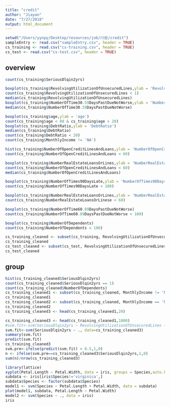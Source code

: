 ```yaml
---
title: "credit"
author: "Jiayan"
date: "7/27/2018"
output: html_document
---
```


```r
setwd("/Users/yynpy/Desktop/resources/job/川谷/credit")
sampleEntry <- read.csv("sampleEntry.csv", header = TRUE)
cs_training <- read.csv("cs-training.csv", header = TRUE)
cs_test <- read.csv("cs-test.csv", header = TRUE)
```

## overview
```r
count(cs_training$SeriousDlqin2yrs)
```
```r
boxplot(cs_training$RevolvingUtilizationOfUnsecuredLines,ylab = 'RevolvingUtilizationOfUnsecuredLines')
count(cs_training$RevolvingUtilizationOfUnsecuredLines < 1)
median(cs_training$RevolvingUtilizationOfUnsecuredLines)
boxplot(cs_training$NumberOfTime30.59DaysPastDueNotWorse,ylab = 'NumberOfTime30-59DaysPastDueNotWorse')
median(cs_training$NumberOfTime30.59DaysPastDueNotWorse)

boxplot(cs_training$age,ylab = 'age')
count(cs_training$age < 80 & cs_training$age > 20)
boxplot(cs_training$DebtRatio,ylab = 'DebtRatio')
median(cs_training$DebtRatio)
count(cs_training$DebtRatio < 20)
count(cs_training$MonthlyIncome != 'NA')
```
```r
hist(cs_training$NumberOfOpenCreditLinesAndLoans,ylab = 'NumberOfOpenCreditLinesAndLoans')
count(cs_training$NumberOfOpenCreditLinesAndLoans < 60)

boxplot(cs_training$NumberRealEstateLoansOrLines,ylab = 'NumberRealEstateLoansOrLines')
count(cs_training$NumberOfOpenCreditLinesAndLoans < 60)
median(cs_training$NumberOfOpenCreditLinesAndLoans)

boxplot(cs_training$NumberOfTimes90DaysLate,ylab = 'NumberOfTimes90DaysLate')
count(cs_training$NumberOfTimes90DaysLate < 100)

boxplot(cs_training$NumberRealEstateLoansOrLines,ylab = 'NumberRealEstateLoansOrLines')
count(cs_training$NumberRealEstateLoansOrLinese < 60)

boxplot(cs_training$NumberOfTime60.89DaysPastDueNotWorse)
count(cs_training$NumberOfTime60.89DaysPastDueNotWorse < 100)

boxplot(cs_training$NumberOfDependents)
count(cs_training$NumberOfDependents < 100)

```
```r
cs_training_cleaned <- subset(cs_training, RevolvingUtilizationOfUnsecuredLines < 100 & age > 0 & age < 100 & NumberOfTime30.59DaysPastDueNotWorse < 80 & DebtRatio < 10000 &  NumberOfOpenCreditLinesAndLoans < 100 & NumberOfOpenCreditLinesAndLoans < 100 & NumberOfTimes90DaysLate < 100 & NumberRealEstateLoansOrLines < 100 & NumberOfTime60.89DaysPastDueNotWorse < 100)
cs_training_cleaned
cs_test_cleaned <- subset(cs_test, RevolvingUtilizationOfUnsecuredLines < 100 & age > 0 & age < 100 & NumberOfTime30.59DaysPastDueNotWorse < 80 & DebtRatio < 10000 &  NumberOfOpenCreditLinesAndLoans < 100 & NumberOfOpenCreditLinesAndLoans < 100 & NumberOfTimes90DaysLate < 100 & NumberRealEstateLoansOrLines < 100 & NumberOfTime60.89DaysPastDueNotWorse < 100)
cs_test_cleaned
```


## group
```r
hist(cs_training_cleaned$SeriousDlqin2yrs)
count(cs_training_cleaned$SeriousDlqin2yrs == 1)
count(cs_training_cleaned$NumberOfDependents)
cs_training_cleaned1 <- subset(cs_training_cleaned, MonthlyIncome != 'NA' & NumberOfDependents != 'NA')
cs_training_cleaned1
cs_training_cleaned2 <- subset(cs_training_cleaned, MonthlyIncome == 'NA' & NumberOfDependents != 'NA')
cs_training_cleaned2
cs_training_cleaned3 <- head(cs_training_cleaned1,20)
```

```r
cs_training_cleaned3 <- head(cs_training_cleaned1,1000)
#svm.fit<-svm(SeriousDlqin2yrs ~ RevolvingUtilizationOfUnsecuredLines +  NumberOfTime30.59DaysPastDueNotWorse + DebtRatio + MonthlyIncome + NumberOfOpenCreditLinesAndLoans + NumberOfTimes90DaysLate + NumberRealEstateLoansOrLines + NumberOfTime60.89DaysPastDueNotWorse + NumberOfDependents, data=cs_training_cleaned3)
svm.fit<-svm(SeriousDlqin2yrs ~ ., data=cs_training_cleaned3)
summary(svm.fit)
predict(svm.fit)
cs_training_cleaned3
svm.pre<-ifelse(predict(svm.fit) > 0.5,1,0)
n <- ifelse(svm.pre==cs_training_cleaned3$SeriousDlqin2yrs,1,0)
sum(n)/nrow(cs_training_cleaned3)
```

```r
library(lattice)
xyplot(Petal.Length ~ Petal.Width, data = iris, groups = Species,auto.key=list(corner=c(1,0)))
subdata <- iris[iris$Species!='virginica',]
subdata$Species <- factor(subdata$Species)
model1 <- svm(Species ~ Petal.Length + Petal.Width, data = subdata)
plot(model1, subdata, Petal.Length ~ Petal.Width)
model2 <- svm(Species ~ ., data = iris)
iris
```
